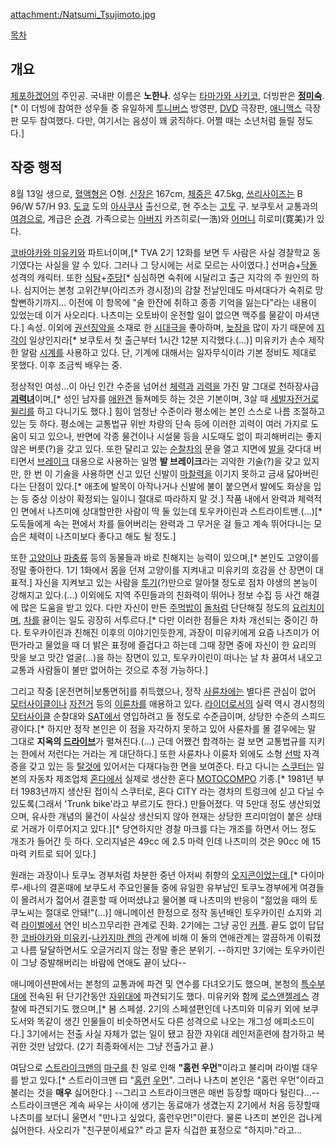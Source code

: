 {{{+1 辻本夏実 / Natsumi Tsujimoto }}}

attachment:/Natsumi_Tsujimoto.jpg

[[목차]]

== 개요 ==
[[체포하겠어]]의 주인공. 국내판 이름은 '''노한나'''. 성우는 [[타마가와 사키코]], 더빙판은 '''[[정미숙]]'''.[* 이 더빙에 참여한 성우들 중 유일하게 [[투니버스]] 방영판, [[DVD]] 극장판, [[애니맥스]] 극장판 모두 참여했다. 다만, 여기서는 음성이 꽤 굵직하다. 어쩔 때는 소년처럼 들릴 정도다.]

== 작중 행적 ==
8월 13일 생으로, [[혈액형]]은 O형. [[신장]]은 167cm, [[체중]]은 47.5kg, [[쓰리사이즈]]는 B 96/W 57/H 93. [[도쿄]] 도의 [[아사쿠사]] 출신으로, 현 주소는 [[고토]] 구. 보쿠토서 교통과의 [[여경]]으로, 계급은 [[순경]]. 가족으로는 [[아버지]] 카즈히로(一浩)와 [[어머니]] 히로미(寛美)가 있다.

[[코바야카와 미유키]]와 파트너이며,[* TVA 2기 12화를 보면 두 사람은 사실 경찰학교 동기였다는 사실을 알 수 있다. 그러나 그 당시에는 서로 모르는 사이였다.] 선머슴+[[닥돌]] 성격의 캐릭터. 또한 [[식탐]]+[[주당]][* 심심하면 숙취에 시달리고 출근 지각의 주 원인의 하나. 심지어는 본청 고위간부(아리즈카 경시정)의 감찰 전날인데도 마셔대다가 숙취로 망할뻔하기까지... 이전에 이 항목에 "술 한잔에 취하고 종종 기억을 잃는다"라는 내용이 있었는데 이거 사오리다. 나츠미는 오토바이 운전할 일이 없으면 맥주를 물같이 마셔댄다.] 속성. 이외에 [[권선징악]]을 소재로 한 [[시대극]]을 좋아하며, [[늦잠]]을 많이 자기 때문에 [[지각]]이 일상인지라[* 보쿠토서 첫 출근부터 1시간 12분 지각했다.(...)] 미유키가 손수 제작한 알람 [[시계]]를 사용하고 있다. 단, 기계에 대해서는 일자무식이라 기본 정비도 제대로 못했다. 이후 조금씩 배우는 중.

정상적인 여성...이 아닌 인간 수준을 넘어선 [[체력]]과 [[괴력]]을 가진 말 그대로 천하장사급 '''[[괴력녀]]'''이며,[* 성인 남자를 [[애완견]] 들쳐메듯 하는 것은 기본이며, 3살 때 [[세발자전거]]로 [[윌리]]를 하고 다니기도 했다.] 힘이 엄청난 수준이라 평소에는 본인 스스로 나름 조절하고 있는 듯 하다. 평소에는 교통법규 위반 차량의 단속 등에 이러한 괴력이 여러 가지로 도움이 되고 있으나, 반면에 각종 물건이나 시설물 등을 시도때도 없이 파괴해버리는 좋지 않은 버릇(?)을 갖고 있다. 또한 달리고 있는 [[순찰차]]의 문을 열고 지면에 [[발]]을 갖다대 버티면서 [[브레이크]] 대용으로 사용하는 일명 '''발 브레이크'''라는 괴악한 기술(?)을 갖고 있지만, 한 번 이 기술을 사용하면 신고 있던 신발이 [[마찰력]]을 이기지 못하고 금새 닳아버린다는 단점이 있다.[* 애초에 발목이 아작나거나 신발에 불이 붙으면서 발에도 화상을 입는 등 중상 이상이 확정되는 일이니 절대로 따라하지 말 것.] 작품 내에서 완력과 체력적인 면에서 나츠미에 상대할만한 사람이 딱 둘 있는데 토우카이린과 스트라이트맨.(...)[* 도둑들에게 속는 편에서 차를 들어버리는 완력과 그 무거운 걸 들고 계속 뛰어다니는 모습은 체력이 나츠미보다 좋다고 해도 될 정도.]

또한 [[고양이]]나 [[파충류]] 등의 동물들과 바로 친해지는 능력이 있으며,[* 본인도 고양이를 정말 좋아한다. 1기 1화에서 몸을 던져 고양이를 지켜내고 미유키의 호감을 산 장면이 대표적.] 자신을 지켜보고 있는 사람을 [[투기]](?)만으로 알아챌 정도로 점차 야생의 본능이 강해지고 있다.(...) 이외에도 지역 주민들과의 친화력이 뛰어나 정보 수집 등 사건 해결에 많은 도움을 받고 있다. 다만 자신이 만든 [[주먹밥]]이 [[돌]]처럼 단단해질 정도의 [[요리치]]이며, [[차]]를 끓이는 일도 굉장히 서투르다.[* 다만 이러한 점들은 차차 개선되는 중이긴 하다. 토우카이린과 친해진 이후의 이야기인듯한게, 과장이 미유키에게 요즘 나츠미가 어떤가라고 물었을 때 더 밝은 표정에 즐겁다고 하는데 그때 장면 중에 자신이 한 요리의 맛을 보고 맛간 얼굴(...)을 하는 장면이 있고, 토우카이린이 떠나는 날 차 끓여서 내오고 교통과 사람들이 불만 없어하는 것으로 추정 가능하다.]

그리고 작중 [운전면허|보통면허]를 취득했으나, 정작 [[사륜차]]에는 별다른 관심이 없어 [[모터사이클]]이나 [[자전거]] 등의 [[이륜차]]를 애용하고 있다. [[라이더]]로서의 실력 역시 경시청의 [[모터사이클]] 순찰대와 [[SAT]]에서 영입하려고 들 정도로 수준급이며, 상당한 수준의 스피드광이다.[* 하지만 정작 본인은 이 점을 자각하지 못하고 있어 사륜차를 몰 결우에는 말 그대로 '''지옥의 [[드라이브]]'''가 펼쳐진다.(...) 근데 어쨌건 합격하는 걸 보면 교통법규를 지키는 한에서 저런다는 거라는 게 대단하다.] 또한 사륜차나 이륜차 외에도 소형 [[선박]] 자격증을 갖고 있는 등 [[탈것]]에 있어서는 다재다능한 면을 보여준다. 타고 다니는 [[스쿠터]]는 일본의 자동차 제조업체 [[혼다]]에서 실제로 생산한 혼다 [[MOTOCOMPO]] 기종.[* 1981년 부터 1983년까지 생산된 접이식 스쿠터로, 혼다 CITY 라는 경차의 트렁크에 싣고 다닐 수 있도록(그래서 'Trunk bike'라고 부르기도 한다.) 만들어졌다. 약 5만대 정도 생산되었으며, 유사한 개념의 물건이 사실상 생산되지 않아 현재는 상당한 프리미엄이 붙은 상태로 거래가 이루어지고 있다.][* 당연하지만 경찰 마크를 다는 개조를 하면서 어느 정도 개조가 들어간 듯 하다. 오리지널은 49cc 에 2.5 마력 인데 나츠미의 것은 90cc 에 15 마력 키트로 되어 있다.]

원래는 과장이나 토쿠노 경부처럼 차분한 중년 아저씨 취향의 [[오지콘]]이었는데,[* 다이마루-세나의 결혼때에 보쿠도서 주요인물들 중에 유일한 유부남인 토쿠노경부에게 여경들이 몰려서가 젋어서 결혼할 때 어떠셨냐고 물어볼 때 나츠미의 반응이 "젊었을 때의 토쿠노씨는 절대로 안돼!"(...)] 애니메이션 한정으로 정작 동년배인 토우카이린 쇼지와 괴력 [[라이벌]]에서 연인 비스끄무리한 관계로 진화. 2기에는 그냥 공인 [[커플]]. 끝도 없이 답답한 [[코바야카와 미유키]]-[[나카지마 켄]]의 관계에 비해 이 둘의 연애관계는 깔끔하게 이뤄졌고 나름 달달하면서도 오글거리지 않는 정말 좋은 분위기. --하지만 3기에는 토우카이린이 그냥 증발해버리는 바람에 연애도 끝이 났다--

애니메이션판에서는 본청의 교통과에 파견 및 연수를 다녀오기도 했으며, 본청의 [[특수부대]]에 전속된 뒤 단기간동안 [[자위대]]에 파견되기도 했다. 미유키와 함께 [[로스앤젤레스]] 경찰에 파견되기도 했으며,[* 봄 스페셜. 2기의 스페셜편인데 나츠미와 미유키 외에 보쿠도서와 똑같이 생긴 인물들이 비슷하면서도 다른 성격으로 나오는 개그성 에피소드이다.] 3기에서는 전출 사실 자체가 없는 일이 됐고 잠깐 자위대 레인저훈련에 참가하고 복귀한 것만 남았다. (2기 최종화에서는 그냥 전출가고 끝.)

여담으로 [[스트라이크맨]]의 [[마구]]를 친 일로 인해 '''"홈런 우먼"'''이라고 불리며 라이벌 대우를 받고 있다.[* 스트라이크맨 曰 "[[홈런]] [[우먼]]". 그러나 나츠미 본인은 "홈런 우먼"이라고 불리는 것을 '''매우''' 싫어한다.] --그리고 스트라이크맨은 매번 등장할 때마다 털린다...-- 스트라이크맨은 계속 싸우는 사이에 생기는 동료애가 생겼는지 2기에서 처음 등장할때 나츠미를 보더니 울면서 "만나고 싶었다, 홈런우먼!"이란다. 물론 나츠미 본인은 겁나게 싫어한다. 사오리가 "친구분이세요?" 라고 묻자 식겁한 표정으로 "하지마."라고...
